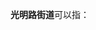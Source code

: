 '''光明路街道'''可以指：
{{PRC admin/disambig|13/04/02/003/000|15/01/03/003/000|37/04/02/006/000|41/04/02/002/000|65/30/01/002/000}}
{{disambig|cat=五字乡级行政区划-街道名消歧义}}